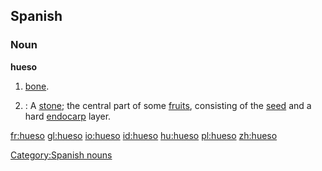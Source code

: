 ==Spanish==
===Noun===
'''hueso''' {{m}}

#[[bone]].
#{{botany}}: A [[stone]]; the central part of some [[fruit]]s, consisting of the [[seed]] and a hard [[endocarp]] layer. 

[[Category:Spanish nouns]]

[[fr:hueso]]
[[gl:hueso]]
[[io:hueso]]
[[id:hueso]]
[[hu:hueso]]
[[pl:hueso]]
[[zh:hueso]]